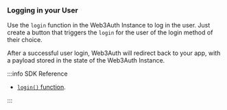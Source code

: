 ### Logging in your User

Use the `login` function in the Web3Auth Instance to log in the user. Just create a button that triggers the `login` for the user of the login method of their choice.

After a successful user login, Web3Auth will redirect back to your app, with a payload stored in the state of the Web3Auth Instance.

:::info SDK Reference

- [`login()` function](/embedded-wallets/sdk/react-native/usage#logging-in-a-user).

:::
